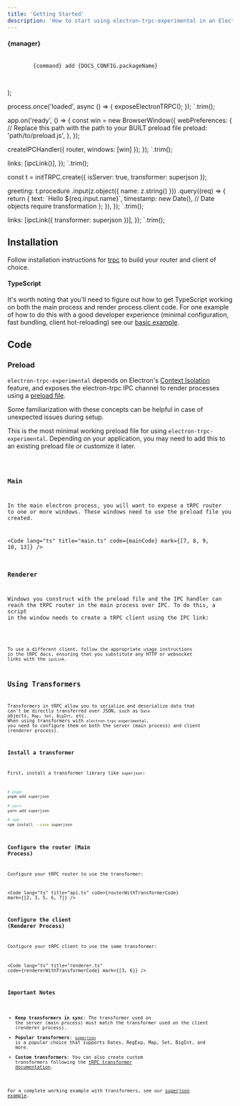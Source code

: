 ```yaml
---
title: 'Getting Started'
description: 'How to start using electron-trpc-experimental in an Electron app.'
---
```



  <div className="not-content">
    <h4>{manager}</h4>
    <pre className="astro-code github-dark" style={{ backgroundColor: '#24292e', color: '#e1e4e8', overflowX: 'auto', padding: '1rem', borderRadius: '0.375rem' }}>
      <code>
        <span style={{ color: '#79b8ff' }}>{command}</span> <span style={{ color: '#9ecbff' }}>add</span> <span style={{ color: '#9ecbff' }}>{DOCS_CONFIG.packageName}</span>
      </code>
    </pre>
  </div>
);



process.once('loaded', async () => {
exposeElectronTRPC();
});
`.trim();


app.on('ready', () => {
const win = new BrowserWindow({
webPreferences: {
// Replace this path with the path to your BUILT preload file
preload: 'path/to/preload.js',
},
});

createIPCHandler({ router, windows: [win] });
});
`.trim();


  links: [ipcLink()],
});
`.trim();


const t = initTRPC.create({ 
  isServer: true, 
  transformer: superjson 
});

  greeting: t.procedure
    .input(z.object({ name: z.string() }))
    .query((req) => {
      return {
        text: \`Hello \${req.input.name}\`,
        timestamp: new Date(), // Date objects require transformation
      };
    }),
});
`.trim();


  links: [ipcLink({ transformer: superjson })],
});
`.trim();

## Installation

Follow installation instructions for [trpc](https://trpc.io/docs) to build your router and client of choice.

<InstallCommand manager="pnpm" command="pnpm" />

<InstallCommand manager="yarn" command="yarn" />

<InstallCommand manager="npm" command="npm install --save" />

#### TypeScript

It's worth noting that you'll need to figure out how to get TypeScript working on both the main process and render process client code. For one example of how to do this with a good developer experience (minimal configuration, fast bundling, client hot-reloading) see our [basic example](https://github.com/makp0/electron-trpc/tree/main/examples/basic-react).

## Code

### Preload

`electron-trpc-experimental` depends on Electron's [Context Isolation](https://www.electronjs.org/docs/tutorial/context-isolation) feature, and exposes the electron-trpc IPC channel to render processes using a [preload file](https://www.electronjs.org/docs/api/browser-window#new-browserwindowoptions).

Some familiarization with these concepts can be helpful in case of unexpected issues during setup.

This is the most minimal working preload file for using `electron-trpc-experimental`. Depending on your application, you may need to add this to an existing preload file or customize it later.



<Code lang="ts" title="preload.ts" code={preloadCode} />

### Main

In the main electron process, you will want to expose a tRPC router to one or more windows. These windows need to use the preload file you created.

<Code lang="ts" title="main.ts" code={mainCode} mark={[7, 8, 9, 10, 13]} />

### Renderer

Windows you construct with the preload file and the IPC handler can reach the tRPC router in the main process over IPC. To do this, a script in the window needs to create a tRPC client using the IPC link:

<Code lang="ts" title="renderer.ts" code={rendererCode} />

To use a different client, follow the appropriate usage instructions in the tRPC docs, ensuring that you substitute any HTTP or websocket links with the `ipcLink`.

## Using Transformers

Transformers in tRPC allow you to serialize and deserialize data that can't be directly transferred over JSON, such as `Date` objects, `Map`, `Set`, `BigInt`, etc. When using transformers with `electron-trpc-experimental`, you need to configure them on both the server (main process) and client (renderer process).

### Install a transformer

First, install a transformer library like `superjson`:

```bash
# pnpm
pnpm add superjson

# yarn  
yarn add superjson

# npm
npm install --save superjson
```

### Configure the router (Main Process)

Configure your tRPC router to use the transformer:

<Code lang="ts" title="api.ts" code={routerWithTransformerCode} mark={[2, 3, 5, 6, 7]} />

### Configure the client (Renderer Process)

Configure your tRPC client to use the same transformer:

<Code lang="ts" title="renderer.ts" code={rendererWithTransformerCode} mark={[3, 6]} />

### Important Notes

- **Keep transformers in sync**: The transformer used on the server (main process) must match the transformer used on the client (renderer process).
- **Popular transformers**: [`superjson`](https://github.com/blitz-js/superjson) is a popular choice that supports Dates, RegExp, Map, Set, BigInt, and more.
- **Custom transformers**: You can also create custom transformers following the [tRPC transformer documentation](https://trpc.io/docs/data-transformers).

For a complete working example with transformers, see our [superjson example](https://github.com/makp0/electron-trpc-experimental/tree/main/examples/basic-react-superjson).

